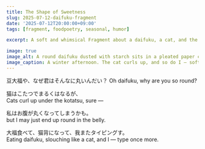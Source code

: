 ```yaml
---
title: The Shape of Sweetness
slug: 2025-07-12-daifuku-fragment
date: '2025-07-12T20:00:00+09:00'
tags: [fragment, foodpoetry, seasonal, humor]

excerpt: A soft and whimsical Fragment about a daifuku, a cat, and the subtle transformations of the self — shaped by sweetness, curled by winter, and hunched by typing.

image: true  
image_alt: A round daifuku dusted with starch sits in a pleated paper cup on a wooden table.
image_caption: A winter afternoon. The cat curls up, and so do I — softened by sweetness, hunched by thought.
---
```


豆大福や、なぜ君はそんなに丸いんだい？ 
Oh daifuku, why are you so round?  

猫はこたつでまるくはなるが、  
Cats curl up under the kotatsu, sure —  

私はお腹が丸くなってしまうかも。  
but I may just end up round in the belly.  

大福食べて、猫背になって、我またタイピングす。  
Eating daifuku, slouching like a cat, and I — type once more.